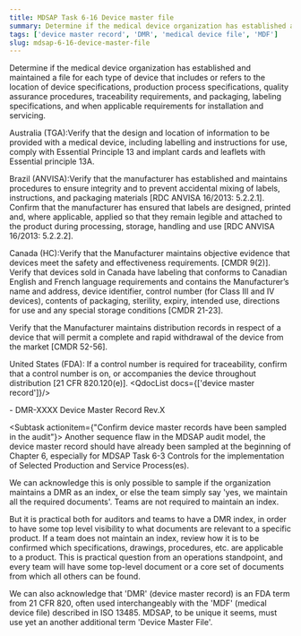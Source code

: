 ```yaml
---
title: MDSAP Task 6-16 Device master file
summary: Determine if the medical device organization has established and maintained a file for each type of device that includes or refers to the location of device specifications, production process specifications, quality assurance procedures, traceability requirements, and packaging, labeling specifications, and when applicable requirements for installation and servicing.
tags: ['device master record', 'DMR', 'medical device file', 'MDF']
slug: mdsap-6-16-device-master-file
---
```


<RegLang>
Determine if the medical device organization has established and maintained a file for each type of device that includes or refers to the location of device specifications, production process specifications, quality assurance procedures, traceability requirements, and packaging, labeling specifications, and when applicable requirements for installation and servicing.

Australia (TGA):Verify that the design and location of information to be provided with a medical device, including labelling and instructions for use, comply with Essential Principle 13 and implant cards and leaflets with Essential principle 13A.

Brazil (ANVISA):Verify that the manufacturer has established and maintains procedures to ensure integrity and to prevent 
accidental mixing of labels, instructions, and packaging materials [RDC ANVISA 16/2013: 5.2.2.1].
Confirm that the manufacturer has ensured that labels are designed, printed and, where applicable, applied so 
that they remain legible and attached to the product during processing, storage, handling and use [RDC ANVISA 16/2013: 5.2.2.2].

Canada (HC):Verify that the Manufacturer maintains objective evidence that devices meet the safety and effectiveness 
requirements. [CMDR 9(2)].
Verify that devices sold in Canada have labeling that conforms to Canadian English and French language requirements and contains the Manufacturer’s name and address, device identifier, control number (for Class III and IV devices), contents of packaging, sterility, expiry, intended use, directions for use and any special storage conditions [CMDR 21-23]. 

Verify that the Manufacturer maintains distribution records in respect of a device that will permit a complete and rapid withdrawal of the device from the market [CMDR 52-56].

United States (FDA): If a control number is required for traceability, confirm that a control number is on, or accompanies the device throughout distribution [21 CFR 820.120(e)].
</RegLang>
<QdocList docs={['device master record']}/>

<ReportLang>
- DMR-XXXX Device Master Record Rev.X
</ReportLang>

<Subtask actionitem={"Confirm device master records have been sampled in the audit"}>
Another sequence flaw in the MDSAP audit model, the device master record should have already been sampled at the beginning of Chapter 6, especially for <QLink>MDSAP Task 6-3 Controls for the implementation of Selected Production and Service Process(es)</QLink>. 

We can acknowledge this is only possible to sample if the organization maintains a DMR as an index, or else the team simply say 'yes, we maintain all the required documents'. Teams are not required to maintain an index.

But it is practical both for auditors and teams to have a DMR index, in order to have some top level visibility to what documents are relevant to a specific product.  If a team does not maintain an index, review how it is to be confirmed which specifications, drawings, procedures, etc. are applicable to a product.  This is practical question from an operations standpoint, and every team will have some top-level document or a core set of documents from which all others can be found.

We can also acknowledge that 'DMR' (device master record) is an FDA term from 21 CFR 820, often used interchangeably with the 'MDF' (medical device file) described in ISO 13485.  MDSAP, to be unique it seems, must use yet an another additional term 'Device Master File'. 
</Subtask>



